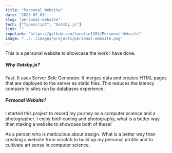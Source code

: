 ```yaml
---
title: "Personal Website"
date: "2023-07-01"
slug: "personal-website"
tech: ["Typescript", "Gatsby.js"]
link: ""
repolink: "https://github.com/locolin1204/Personal-Website"
image: "../../images/projects/personal-website.png"
---
```

This is a personal website to showcase the work I have done.

##### Why Gatsby.js?
Fast.
It uses Server Side Generator. It merges data and creates HTML pages that are deployed to the server as static files. This reduces the latency compare to sites run by databases experience.

##### Personal Website?
I started this project to record my journey as a computer science and a photographer. I enjoy both coding and photography, what is a better way than making a website to showcase both of these!

As a person who is meticulous about design. What is a better way than creating a website from scratch to build up my personal profilo and to cultivate art sense in computer science.

